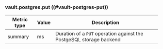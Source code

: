 ### vault.postgres.put ((#vault-postgres-put))

Metric type | Value | Description
----------- | ----- | -----------
summary     | ms    | Duration of a `PUT` operation against the PostgeSQL storage backend